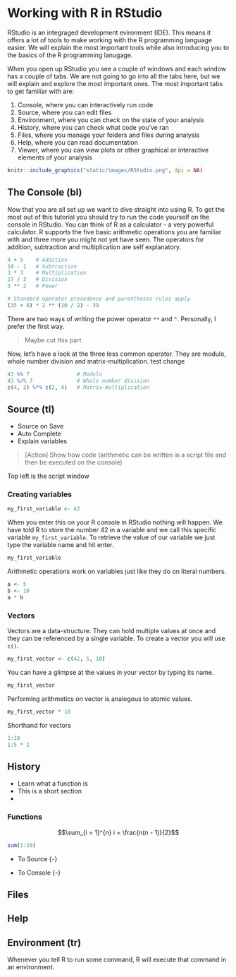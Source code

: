 # Working with R in RStudio

RStudio is an integraged development evironment (IDE). This means it offers a 
lot of tools to make working with the R programming language easier. We will 
explain the most important tools while also introducing you to the basics of 
the R programming lanugage. 

When you open up RStudio you see a couple of windows and each window has a couple of tabs. We are not going to go into all the tabs here, but we will explain and explore the most important ones. The most important tabs to get familiar with are:

1. Console, where you can interactively run code
2. Source, where you can edit files
3. Environment, where you can check on the state of your analysis
4. History, where you can check what code you've ran
5. Files, where you manage your folders and files during analysis
6. Help, where you can read documentation
7. Viewer, where you can view plots or other graphical or interactive elements of your analysis


```r
knitr::include_graphics("static/images/RStudio.png", dpi = NA)
```


## The Console (bl)


Now that you are all set up we want to dive straight into using R. To get the
most out of this tutorial you should try to run the code yourself on the
console in RStudio. You can think of R as a calculator - a very powerful
calculator. R supports the five basic arithmetic operations you are familiar
with and three more you might not yet have seen. The operators for addition,
subtraction and multiplication are self explanatory.

```r
4 + 5    # Addition
10 - 1   # Subtraction
3 * 3    # Multiplication
27 / 3   # Division
3 ** 2   # Power

# Standard operator presedence and parentheses rules apply
(35 + 8) * 2 ** (10 / 2) - 39
```

There are two ways of writing the power operator `**` and `^`. Personally,
I prefer the first way.

> Maybe cut this part

Now, let's have a look at the three less common operator. They are modulo,
whole number division and matrix-multiplication. test change

```r
43 %% 7               # Modulo
43 %/% 7              # Whole number division
c(4, 2) %*% c(2, 4)   # Matrix-multiplication
```


## Source (tl)


* Source on Save
* Auto Complete
* Explain variables


> [Action] Show how code (arithmetic can be written in a script file and then be executed on the console)

Top left is the script window


### Creating variables {-}


```r
my_first_variable <- 42
```

When you enter this on your R console in RStudio nothing will happen. We have told R to store the number 42 in a variable and we call this specific variable `my_first_variable`. To retrieve the value of our variable we just type the variable name and hit enter.

```r
my_first_variable
```

Arithmetic operations work on variables just like they do on literal numbers.

```r
a <- 5
b <- 10
a * b
```

### Vectors {-}


Vectors are a data-structure. They can hold multiple values at once and they can be referenced by a single variable. To create a vector you will use `c()`.

```r
my_first_vector <- c(42, 5, 10)
```

You can have a glimpse at the values in your vector by typing its name.

```r
my_first_vector
```

Performing arithmetics on vector is analogous to atomic values. 

```r
my_first_vector * 10
```


Shorthand for vectors

```r
1:10
1:5 * 2
```


## History 


* Learn what a function is
* This is a short section
* 

### Functions


$$\sum_{i = 1}^{n} i = \frac{n(n - 1)}{2}$$

```r
sum(1:10)
```


* To Source {-}


* To Console {-}


## Files


## Help


## Environment (tr)

Whenever you tell R to run some command, R will execute that command in an environment.
